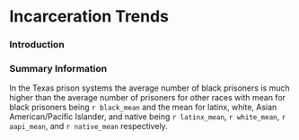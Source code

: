 # Incarceration Trends

### Introduction

### Summary Information

In the Texas prison systems the average number of black prisoners is much higher than the average
number of prisoners for other races with mean for black prisoners being `r black_mean` and the
mean for latinx, white, Asian American/Pacific Islander, and native being `r latinx_mean`,
`r white_mean`, `r aapi_mean`, and `r native_mean` respectively.

